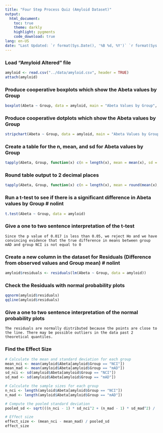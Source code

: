 ```yaml
---
title: "Four Step Process Quiz (Amyloid Dataset)"
output:
  html_document:
    toc: true
    theme: darkly
    highlight: pygments
    code_download: true
lang: en-US
date: "Last Updated: `r format(Sys.Date(), '%B %d, %Y')` `r format(Sys.time(), '%H:%M:%S')`"
---
```


### Load "Amyloid Altered" file
```r
amyloid <- read.csv("../data/amyloid.csv", header = TRUE)
attach(amyloid)
```

### Produce cooperative boxplots which show the Abeta values by Group
```r
boxplot(Abeta ~ Group, data = amyloid, main = "Abeta Values by Group", xlab = "Group", ylab = "Abeta Values", col = "lightblue") # nolint
```

### Produce cooperative dotplots which show the Abeta values by Group
```r
stripchart(Abeta ~ Group, data = amyloid, main = "Abeta Values by Group", xlab = "Group", ylab = "Abeta Values", col = "lightblue") # nolint
```

### Create a table for the n, mean, and sd for Abeta values by Group
```r
tapply(Abeta, Group, function(x) c(n = length(x), mean = mean(x), sd = sd(x)))
```

### Round table output to 2 decimal places
```r
tapply(Abeta, Group, function(x) c(n = length(x), mean = round(mean(x), 2), sd = round(sd(x), 2))) # nolint
```

### Run a t-test to see if there is a significant difference in Abeta values by Group # nolint
```r
t.test(Abeta ~ Group, data = amyloid)
```

### Give a one to two sentence interpretation of the t-test
```
Since the p value of 0.017 is less than 0.05, we reject Ho and we have convincing evidence that the true difference in means between group mAD and group NCI is not equal to 0
```

### Create a new column in the dataset for Residuals (Difference from observed values and Group mean) # nolint
```r
amyloid$residuals <- residuals(lm(Abeta ~ Group, data = amyloid))
```

### Check the Residuals with normal probability plots
```r
qqnorm(amyloid$residuals)
qqline(amyloid$residuals)
```

### Give a one to two sentence interpretation of the normal probability plots
```
The residuals are normally distributed because the points are close to the line. There may be possible outliers in the data past 2 theoretical quantiles.
```

### Find the Effect Size
```r
# Calculate the mean and standard deviation for each group
mean_nci <- mean(amyloid$Abeta[amyloid$Group == "NCI"])
mean_mad <- mean(amyloid$Abeta[amyloid$Group == "mAD"])
sd_nci <- sd(amyloid$Abeta[amyloid$Group == "NCI"])
sd_mad <- sd(amyloid$Abeta[amyloid$Group == "mAD"])

# Calculate the sample sizes for each group
n_nci <- length(amyloid$Abeta[amyloid$Group == "NCI"])
n_mad <- length(amyloid$Abeta[amyloid$Group == "mAD"])

# Compute the pooled standard deviation
pooled_sd <- sqrt(((n_nci - 1) * sd_nci^2 + (n_mad - 1) * sd_mad^2) / (n_nci + n_mad - 2)) # nolint

# Effect size
effect_size <- (mean_nci - mean_mad) / pooled_sd
effect_size
```